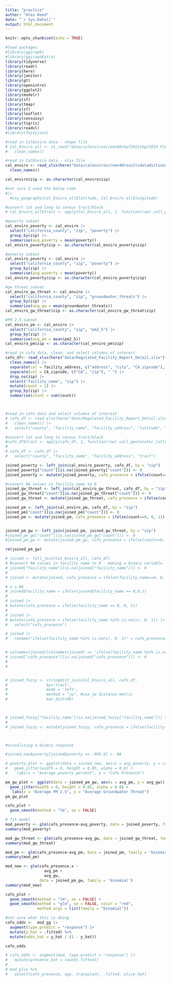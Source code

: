 ```yaml
---
title: "practice"
author: "Alex Reed"
date: "`r Sys.Date()`"
output: html_document
---
```



```r
knitr::opts_chunk$set(echo = TRUE)

#load packages 
#library(ggiraph)
#library(ggiraphExtra)
library(tidyverse)
library(readr)
library(here)
library(janitor)
library(gt)
library(openintro)
library(ggplot2)
library(modelr)
library(sf)
library(tmap)
library(sf)
library(leaflet)
library(censusxy)
library(tigris)
library(readxl)
#library(fuzzyjoin)
```

```r
#read in CalEnviro data - shape file
# Cal_Enviro_all <- st_read("data/calenviroscreen40shpf2021shp/CES4 Final Shapefile.shp") |>
#   clean_names() 

#read in CalEnviro data - xlsx file
cal_enviro <- read_xlsx(here("data/calenviroscreen40resultsdatadictionary_F_2021.xlsx")) |>
  clean_names()

cal_enviro$zip <- as.character(cal_enviro$zip)

#not sure I used the below code
#|>
  #cxy_geography(Cal_Enviro_all$latitude, Cal_Enviro_all$longitude)

#convert lat and long to census tract/block
# Cal_Enviro_all$tract <- apply(Cal_Enviro_all, 1, function(row) call_geolocator_latlon(row['latitude'], row['longitude']))

#poverty subset
cal_enviro_poverty <- cal_enviro |>
  select("california_county", "zip", "poverty") |>
  group_by(zip) |>
  summarise(avg_poverty = mean(poverty)) 
cal_enviro_poverty$zip <- as.character(cal_enviro_poverty$zip)

#poverty subset
cal_enviro_poverty <- cal_enviro |>
  select("california_county", "zip", "poverty") |>
  group_by(zip) |>
  summarise(avg_poverty = mean(poverty)) 
cal_enviro_poverty$zip <- as.character(cal_enviro_poverty$zip)

#gw threat subset
cal_enviro_gw_threat <- cal_enviro |>
  select("california_county", "zip", "groundwater_threats") |>
  group_by(zip) |>
  summarise(avg_gw = mean(groundwater_threats)) 
cal_enviro_gw_threat$zip <- as.character(cal_enviro_gw_threat$zip)

#PM 2.5 subset
cal_enviro_pm <- cal_enviro |>
  select("california_county", "zip", "pm2_5") |>
  group_by(zip) |>
  summarise(avg_pm = mean(pm2_5)) 
cal_enviro_pm$zip <- as.character(cal_enviro_pm$zip)
```

```r
#read in cafo data, clean, and select columns of interest 
cafo_df<- read_xlsx(here("data/Regulated_Facility_Report_Detail.xlsx")) |>
  clean_names() |>
  separate(col = facility_address, c("address", "city", "CA_zipcode"), ", ") |>
  separate(col = CA_zipcode, c("CA", "zip"), " ") |>
  drop_na(zip) |>
  select("facility_name", "zip") |>
  mutate(count = 1) |>
  group_by(zip) |>
  summarise(count = sum(count))



#read in cafo data and select columns of interest 
# cafo_df <- read_xlsx(here("data/Regulated_Facility_Report_Detail.xlsx")) |>
#   clean_names() |>
#   select("county", "facility_name", "facility_address", "latitude", "longitude")

#convert lat and long to census tract/block
#cafo_df$tract <- apply(cafo_df, 1, function(row) call_geolocator_latlon(row['latitude'], row['longitude']))
# 
# cafo_df <- cafo_df |>
#   select("county", "facility_name", "facility_address", "tract")

```

```r
joined_poverty <- left_join(cal_enviro_poverty, cafo_df, by = "zip") 
joined_poverty["count"][is.na(joined_poverty["count"])] <- 0
joined_poverty <- mutate(joined_poverty, cafo_presence = ifelse(count==0, 0, 1))

#convert NA values in facility_name to 0 
joined_gw_threat <- left_join(cal_enviro_gw_threat, cafo_df, by = "zip") 
joined_gw_threat["count"][is.na(joined_gw_threat["count"])] <- 0
joined_gw_threat <- mutate(joined_gw_threat, cafo_presence = ifelse(count==0, 0, 1))

joined_pm <- left_join(cal_enviro_pm, cafo_df, by = "zip") 
joined_pm["count"][is.na(joined_pm["count"])] <- 0
joined_pm <- mutate(joined_pm, cafo_presence = ifelse(count==0, 0, 1))


joined_pm_gw <- left_join(joined_pm, joined_gw_threat, by = "zip") 
#joined_pm_gw["count"][is.na(joined_pm_gw["count"])] <- 0
#joined_pm_gw <- mutate(joined_pm_gw, cafo_presence = ifelse(count==0, 0, 1))

rm(joined_pm_gw)

# joined <- full_join(Cal_Enviro_all, cafo_df) 
# #convert NA values in facility_name to 0 - making a binary variable
# joined["facility_name"][is.na(joined["facility_name"])] <- 0
# 
# joined <- mutate(joined, cafo_presence = ifelse(facility_name==0, 0, 1))

# x = NA
# joined$facility_name = ifelse(joined$facility_name == 0,0,1)
# 
# joined |>
# mutate(cafo_presence = ifelse(facility_name == 0, 0, 1)) 
# 
# joined |>
# mutate(cafo_presence = ifelse(facility_name %in% is.na(x), 0, 1)) |>
#   select("cafo_presence")

# joined |>
#   rename("ifelse(facility_name %in% is.na(x), 0, 1)" = cafo_presence)


# colnames(joined)[colnames(joined) == 'ifelse(facility_name %in% is.na(x), 0, 1)'] <- 'cafo_presence' 
# joined["cafo_presence"][is.na(joined["cafo_presence"])] <- 0
# 
#   


# joined_fuzzy <- stringdist_join(Cal_Enviro_all, cafo_df,
#                 by='tract',
#                 mode = 'left',
#                 method = "jw", #use jw distance metric
#                 max_dist=99)
               


# joined_fuzzy["facility_name"][is.na(joined_fuzzy["facility_name"])] <- 0
# 
# joined_fuzzy <- mutate(joined_fuzzy, cafo_presence = ifelse(facility_name==0, 0, 1))




```

```r
#visualizing a binary response

#joined_new$poverty[joined$poverty == -999.0] <- NA

# poverty_plot <- ggplot(data = joined_new, aes(x = avg_poverty, y = cafo_presence)) + 
#   geom_jitter(width = 0, height = 0.05, alpha = 0.8) +
#    labs(x = "Average poverty percent", y = "Cafo Presence") 

pm_gw_plot <- ggplot(data = joined_pm_gw, aes(x = avg_pm, y = avg_gw)) + 
  geom_jitter(width = 0, height = 0.05, alpha = 0.8) +
   labs(x = "Average PM 2.5", y = "Average Groundwater Threat") 
pm_gw_plot
```


```r
cafo_plot +
  geom_smooth(method = "lm", se = FALSE)
```

```r
# fit model
mod_poverty <- glm(cafo_presence~avg_poverty, data = joined_poverty, family = 'binomial')
summary(mod_poverty)

mod_gw_threat <- glm(cafo_presence~avg_gw, data = joined_gw_threat, family = 'binomial')
summary(mod_gw_threat)

mod_pm <- glm(cafo_presence~avg_pm, data = joined_pm, family = 'binomial')
summary(mod_pm)

mod_new <- glm(cafo_presence.x ~ 
                 avg_pm +
                 avg_gw, 
               data = joined_pm_gw, family = 'binomial')
summary(mod_new)
```

```r
cafo_plot + 
  geom_smooth(method = "lm", se = FALSE) + 
  geom_smooth(method = "glm", se = FALSE, color = "red", 
              method.args = list(family = "binomial"))


```

```r
#not sure what this is doing
cafo_odds <-  mod_gg |>
  augment(type.predict = "response") |>
  mutate(y_hat = .fitted) %>% 
  mutate(odds_hat = y_hat / (1 - y_hat))

cafo_odds
```

```r
# cafo_odds <- augment(mod, type.predict = "response") |>
#   mutate(presence_hat = round(.fitted))
#   
# mod_plus %>%
#   select(cafo_presence, age, transplant, .fitted, alive_hat)
```

